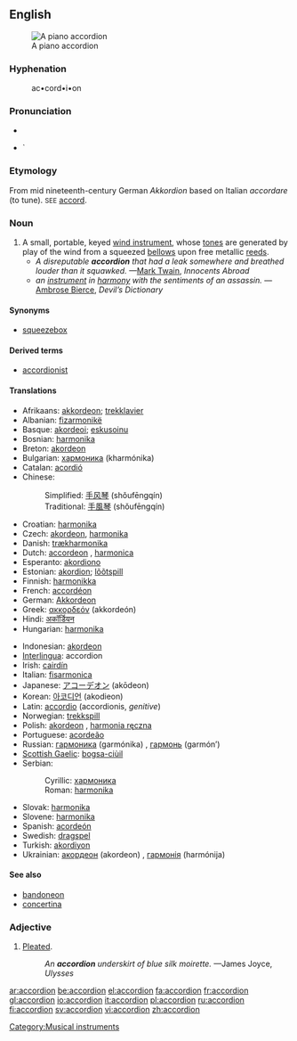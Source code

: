{{wikipedia}}
==English==
[[Image:Fisarmonica_nera_a_piano.png|thumb|right|A piano accordion]]

{{rfc-header|Hyphenation}}
===Hyphenation===
:ac•cord•i•on

===Pronunciation===
*{{IPA|/əˈkɔɹ.di.ˌən/}}
*{{audio|en-us-accordion.ogg|Audio (US)}}`

===Etymology===
From mid nineteenth-century German ''Akkordion'' based on Italian ''accordare'' (to tune). <small>SEE</small> [[accord]].

===Noun===
{{en-noun}}

# A small, portable, keyed [[wind instrument]], whose [[tone]]s are generated by play of the wind from a squeezed [[bellows]] upon free metallic [[reed]]s.
#*''A disreputable '''accordion''' that had a leak somewhere and breathed louder than it squawked.'' —[[w:Mark Twain|Mark Twain]], ''Innocents Abroad''
#*''an [[musical instrument|instrument]] in [[harmony]] with the sentiments of an assassin.'' — [[w:Ambrose Bierce|Ambrose Bierce]], ''Devil’s Dictionary''

====Synonyms====
*[[squeezebox]]

====Derived terms====
*[[accordionist]]

====Translations====
{{top}}
*Afrikaans: [[akkordeon]]; [[trekklavier]]
*Albanian: [[fizarmonikë]] {{f}}
*Basque: [[akordeoi]]; [[eskusoinu]]
*Bosnian: [[harmonika#Bosnian|harmonika]] {{f}}
*Breton: [[akordeon]] {{m}}
*Bulgarian: [[хармоника]] (kharmónika) {{f}}
*Catalan: [[acordió]] {{m}}
*Chinese:
*:Simplified: [[手风琴]] (shǒufēngqín)
*:Traditional: [[手風琴]] (shǒufēngqín)
*Croatian: [[harmonika#Croatian|harmonika]] {{f}}
*Czech: [[akordeon]], [[harmonika]]
*Danish: [[trækharmonika]]
*Dutch: [[accordeon]] {{n}}, [[harmonica]] {{m}}
*Esperanto: [[akordiono]]
*Estonian: [[akordion]]; [[lõõtspill]]
*Finnish: [[harmonikka]]
*French: [[accordéon]] {{m}}
*German: [[Akkordeon]] {{n}}
*Greek: [[ακκορδεόν]] (akkordeón) {{n}}
*Hindi: [[अकॉर्डियन]]
*Hungarian: [[harmonika]]
{{mid}}
*Indonesian: [[akordeon]]
*[[Interlingua]]: accordion
*Irish: [[cairdín]] {{m}}
*Italian: [[fisarmonica]] {{f}}
*Japanese: [[アコーデオン]] (akōdeon)
*Korean: [[아코디언]] (akodieon)
*Latin: [[accordio]] {{f}} (accordionis, ''genitive'')
*Norwegian: [[trekkspill]]
*Polish: [[akordeon]] {{m}}, [[harmonia ręczna]] {{f}}
*Portuguese: [[acordeão]]
*Russian: [[гармоника]] (garmónika) {{f}}, [[гармонь]] (garmón’) {{f}}
*[[Scottish Gaelic]]: [[bogsa-ciùil]] {{m}}
*Serbian:
*:Cyrillic: [[хармоника#Serbian|хармоника]] {{f}}
*:Roman: [[harmonika#Serbian|harmonika]] {{f}}
*Slovak: [[harmonika]] {{f}}
*Slovene: [[harmonika]] {{f}}
*Spanish: [[acordeón]] {{m}}
*Swedish: [[dragspel]] {{n}}
*Turkish: [[akordiyon]]
*Ukrainian: [[акордеон]] (akordeon) {{m}}, [[гармонія]] (harmónija) {{f}}
{{bottom}}

====See also====
*[[bandoneon]]
*[[concertina]]

===Adjective===
{{en-adj|-}}

# [[pleat|Pleated]].
#:''An '''accordion''' underskirt of blue silk moirette.''  —James Joyce, ''Ulysses''

[[Category:Musical instruments]]

[[ar:accordion]]
[[be:accordion]]
[[el:accordion]]
[[fa:accordion]]
[[fr:accordion]]
[[gl:accordion]]
[[io:accordion]]
[[it:accordion]]
[[pl:accordion]]
[[ru:accordion]]
[[fi:accordion]]
[[sv:accordion]]
[[vi:accordion]]
[[zh:accordion]]
